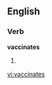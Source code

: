 
==English==

===Verb===
'''vaccinates'''

# {{third-person singular of|[[vaccinate]]}}

[[vi:vaccinates]]